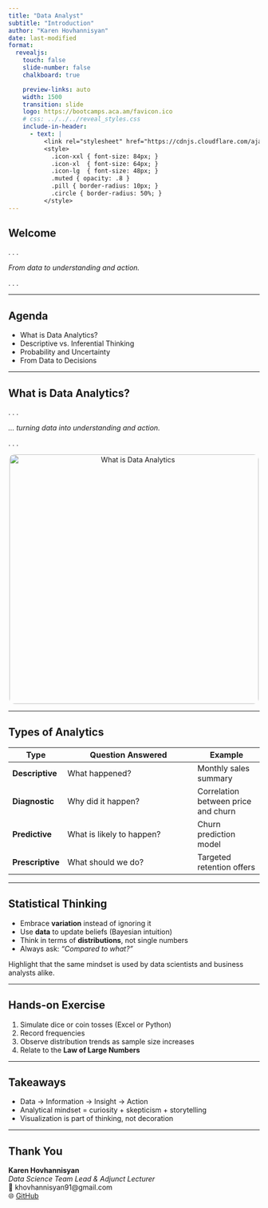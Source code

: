 ```yaml
---
title: "Data Analyst"
subtitle: "Introduction"
author: "Karen Hovhannisyan"
date: last-modified
format:
  revealjs: 
    touch: false
    slide-number: false
    chalkboard: true

    preview-links: auto
    width: 1500
    transition: slide
    logo: https://bootcamps.aca.am/favicon.ico
    # css: ../../../reveal_styles.css
    include-in-header:
      - text: |
          <link rel="stylesheet" href="https://cdnjs.cloudflare.com/ajax/libs/font-awesome/6.5.0/css/all.min.css">
          <style>
            .icon-xxl { font-size: 84px; }
            .icon-xl  { font-size: 64px; }
            .icon-lg  { font-size: 48px; }
            .muted { opacity: .8 }
            .pill { border-radius: 10px; }
            .circle { border-radius: 50%; }
          </style>
---
```


## Welcome {.center}

. . .

*From data to understanding and action.*

. . .

<i class="fa-solid fa-chart-line icon-xl"></i>

---

## Agenda {.center}

- What is Data Analytics?
- Descriptive vs. Inferential Thinking
- Probability and Uncertainty
- From Data to Decisions

---

## What is Data Analytics? {.center}

. . .

*... turning data into understanding and action.*

. . .

<div style="text-align:center;">
  <img src="../../../img/whatisda.png" alt="What is Data Analytics" style="height:500px; border-radius:10px;">
</div>

---

## Types of Analytics {.center}

| Type | Question Answered | Example |
|------|--------------------|----------|
| **Descriptive** | What happened? | Monthly sales summary |
| **Diagnostic** | Why did it happen? | Correlation between price and churn |
| **Predictive** | What is likely to happen? | Churn prediction model |
| **Prescriptive** | What should we do? | Targeted retention offers |

---

## Statistical Thinking

- Embrace **variation** instead of ignoring it  
- Use **data** to update beliefs (Bayesian intuition)  
- Think in terms of **distributions**, not single numbers  
- Always ask: *“Compared to what?”*

::: notes
Highlight that the same mindset is used by data scientists and business analysts alike.
:::

---

## Hands-on Exercise

1. Simulate dice or coin tosses (Excel or Python)  
2. Record frequencies  
3. Observe distribution trends as sample size increases  
4. Relate to the **Law of Large Numbers**

---

## Takeaways {.center}

- Data → Information → Insight → Action  
- Analytical mindset = curiosity + skepticism + storytelling  
- Visualization is part of thinking, not decoration  

---

## Thank You {.center}

**Karen Hovhannisyan**  
_Data Science Team Lead & Adjunct Lecturer_  
📧 khovhannisyan91@gmail.com  
🌐 [GitHub](https://github.com/hovhannisyan91)